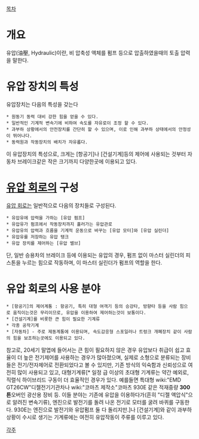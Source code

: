 [[목차]]
= 개요 =
유압(油壓, Hydraulic)이란, 비 압축성 액체를 펌프 등으로 압출하였을때의 토출 압력을 말한다.

= 유압 장치의 특성 =
유압장치는 다음의 특성을 갖는다

 * 원동기 동력 대비 강한 힘을 얻을 수 있다.
 * 일반적인 기계적 변속기에 비하여 속도를 자유로이 조정 할 수 있다.
 * 과부하 상황에서의 안전장치를 간단히 할 수 있으며, 이로 인해 과부하 상태에서의 안정성이 뛰어나다.
 * 동력원과 작동장치의 배치가 자유롭다.

이 유압장치의 특성으로, 크게는 [항공기]나 [건설기계]등의 제어에 사용되는 것부터 자동차 브레이크같은 작은 크기까지 다양한곳에 이용되고 있다.

= [[유압 회로]]의 구성 =
[[유압 회로]]는 일반적으로 다음의 장치들로 구성된다.

 * 유압유에 압력을 가하는 [유압 펌프]
 * 유압유가 펌프에서 작동장치까지 흘러가는 유압관로
 * 유압유의 압력과 흐름을 기계적 운동으로 바꾸는 [유압 모터]와 [유압 실린더]
 * 유압유를 저장하는 유압 탱크
 * 유압 장치를 제어하는 [유압 밸브]

단, 일반 승용차의 브레이크 등에 이용되는 유압의 경우, 펌프 없이 마스터 실린더의 피스톤을 누르는 힘으로 작동하며, 이 마스터 실린더가 펌프의 역할을 한다.
= 유압 회로의 사용 분야 =
 * [항공기]의 제어계통 : 항공기, 특히 대형 여객기 등의 승강타, 방향타 등을 사람 힘으로 움직이는것은 무리이므로, 유압을 이용하여 제어하는것이 보통이다.
 * [건설기계]를 비롯한 큰 힘이 필요한 기계류
 * 각종 공작기계
 * [자동차] - 주로 제동계통에 이용되며, 속도감응형 스포일러나 트렁크 개폐장치 같이 사람의 힘을 보조하는곳에도 이용되고 있다.

참고로, 20세기 말엽에 들어서는 큰 힘이 필요하지 않은 경우 유압보다 취급이 쉽고 효율이 더 높은 전기제어를 사용하는 경우가 많아졌으며, 실제로 소형으로 분류되는 장비들은 전기/전자제어로 전환되었다고 볼 수 있지만, 기존 방식의 익숙함과 신뢰성으로 여전히 많이 사용되고 있고, 대형기계류[* 일정 급 이상의 초대형 기계류는 약간 예외로, 직렬식 하이브리드 구동이 더 효율적인 경우가 있다. 예를들면 특대형 wiki:"EMD GT26CW"디젤전기기관차나 wiki:"코마츠 제작소"코마츠 930E 같은 적재중량 '''300톤'''오버인 광산용 장비 등. 이들 분야는 기존에 유압을 이용하다가(흔히 "디젤 액압식"으로 알려진 변속기류), 엔진으로 발전기를 돌려 나온 전기로 모터를 굴려 바퀴를 구동한다. 930E는 엔진으로 발전기와 유압펌프 둘 다 돌리지만.]나 [건설기계]와 같이 과부하 상황이 수시로 생기는 기계류에는 여전히 유압작동이 주류를 이루고 있다.

[[각주]]

